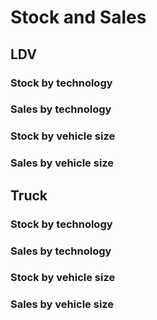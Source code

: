 # Stock and Sales

## LDV 
### Stock by technology 
### Sales by technology
### Stock by vehicle size
### Sales by vehicle size

## Truck 
### Stock by technology 
### Sales by technology
### Stock by vehicle size
### Sales by vehicle size
